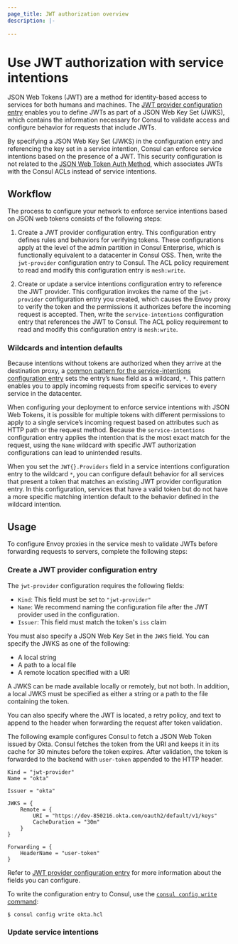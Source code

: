 ```yaml
---
page_title: JWT authorization overview
description: |-
  
---
```


# Use JWT authorization with service intentions

JSON Web Tokens (JWT) are a method for identity-based access to services for both humans and machines. The [JWT provider configuration entry](/consul/docs/connect/config-entries/jwt-provider) enables you to define JWTs as part of a JSON Web Key Set (JWKS), which contains the information necessary for Consul to validate access and configure behavior for requests that include JWTs.

By specifying a JSON Web Key Set (JWKS) in the configuration entry and referencing the key set in a service intention, Consul can enforce service intentions based on the presence of a JWT. This security configuration is not related to the [JSON Web Token Auth Method](/consul/docs/security/acl/auth-methods/jwt), which associates JWTs with the Consul ACLs instead of service intentions.

## Workflow

The process to configure your network to enforce service intentions based on JSON web tokens consists of the following steps:

1. Create a JWT provider configuration entry. This configuration entry defines rules and behaviors for verifying tokens. These configurations apply at the level of the admin partition in Consul Enterprise, which is functionally equivalent to a datacenter in Consul OSS. Then, write the `jwt-provider` configuration entry to Consul. The ACL policy requirement to read and modify this configuration entry is `mesh:write`.

1. Create or update a service intentions configuration entry to reference the JWT provider. This configuration invokes the name of the `jwt-provider` configuration entry you created, which causes the Envoy proxy to verify the token and the permissions it authorizes before the incoming request is accepted. Then, write the `service-intentions` configuration entry that references the JWT to Consul. The ACL policy requirement to read and modify this configuration entry is `mesh:write`.

### Wildcards and intention defaults

Because intentions without tokens are authorized when they arrive at the destination proxy, a [common pattern for the service-intentions configuration entry](/consul/docs/connect/config-entries/service-intentions#l4-intentions-for-all-destinations) sets the entry’s `Name` field as a wildcard, `*`. This pattern enables you to apply incoming requests from specific services to every service in the datacenter.

When configuring your deployment to enforce service intentions with JSON Web Tokens, it is possible for multiple tokens with different permissions to apply to a single service’s incoming request based on attributes such as HTTP path or the request method. Because the `service-intentions` configuration entry applies the intention that is the most exact match for the request, using the `Name` wildcard with specific JWT authorization configurations can lead to unintended results.

When you set the `JWT{}.Providers` field in a service intentions configuration entry to the wildcard `*`, you can configure default behavior for all services that present a token that matches an existing JWT provider configuration entry. In this configuration, services that have a valid token but do not have a more specific matching intention default to the behavior defined in the wildcard intention.

## Usage

To configure Envoy proxies in the service mesh to validate JWTs before forwarding requests to servers, complete the following steps:

### Create a JWT provider configuration entry

The `jwt-provider` configuration requires the following fields:

- `Kind`: This field must be set to `"jwt-provider"`
- `Name`: We recommend naming the configuration file after the JWT provider used in the configuration.
- `Issuer`: This field must match the token's `iss` claim

You must also specify a JSON Web Key Set in the `JWKS` field. You can specify the JWKS as one of the following:

- A local string
- A path to a local file
- A remote location specified with a URI

A JWKS can be made available locally or remotely, but not both. In addition, a local JWKS must be specified as either a string or a path to the file containing the token.

You can also specify where the JWT is located, a retry policy, and text to append to the header when forwarding the request after token validation.

The following example configures Consul to fetch a JSON Web Token issued by Okta. Consul fetches the token from the URI and keeps it in its cache for 30 minutes before the token expires. After validation, the token is forwarded to the backend with `user-token` appended to the HTTP header.

```hcl
Kind = "jwt-provider"
Name = "okta"

Issuer = "okta"

JWKS = {
    Remote = {
        URI = "https://dev-850216.okta.com/oauth2/default/v1/keys"
        CacheDuration = "30m"
    }
}

Forwarding = {
    HeaderName = "user-token"
}
```

Refer to [JWT provider configuration entry](/consul/docs/connect/config-entries/jwt-provider) for more information about the fields you can configure.

To write the configuration entry to Consul, use the [`consul config write` command](/consul/commands/config/write):

```shell-session
$ consul config write okta.hcl
```

### Update service intentions

